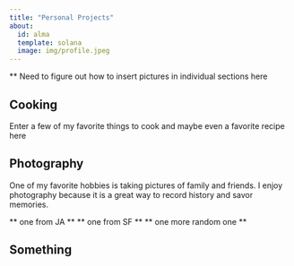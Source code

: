 ```yaml
---
title: "Personal Projects"
about: 
  id: alma
  template: solana
  image: img/profile.jpeg
---
```


** Need to figure out how to insert pictures in individual sections here 

## Cooking
Enter a few of my favorite things to cook and maybe even a favorite recipe here 


## Photography 
One of my favorite hobbies is taking pictures of family and friends. I enjoy photography because it is a great way to record history and savor memories. 

** one from JA ** 
** one from SF ** 
** one more random one ** 



## Something
